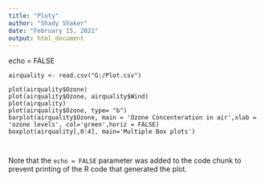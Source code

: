---
title: "Ploty"
author: "Shady Shaker"
date: "February 15, 2021"
output: html_document
---

echo = FALSE
```
airquality <- read.csv("G:/Plot.csv") 

plot(airquality$Ozone)
plot(airquality$Ozone, airquality$Wind)
plot(airquality)
plot(airquality$Ozone, type= "b")
barplot(airquality$Ozone, main = 'Ozone Concenteration in air',xlab = 'ozone levels', col='green',horiz = FALSE)
boxplot(airquality[,0:4], main='Multiple Box plots')



```

Note that the `echo = FALSE` parameter was added to the code chunk to prevent printing of the R code that generated the plot.
